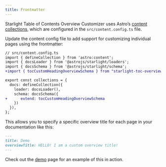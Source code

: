 ```yaml
---
title: Frontmatter
---
```


Starlight Table of Contents Overview Customizer uses Astro’s [content collections](https://docs.astro.build/en/guides/content-collections/), which are configured in the `src/content.config.ts` file.

Update the content config file to add support for customizing individual pages using the frontmatter:

```diff lang="ts"
// src/content.config.ts
import { defineCollection } from 'astro:content';
import { docsLoader } from '@astrojs/starlight/loaders';
import { docsSchema } from '@astrojs/starlight/schema';
+import { tocCustomHeadingOverviewSchema } from "starlight-toc-overview-customizer/schema";

export const collections = {
  docs: defineCollection({
    loader: docsLoader(),
    schema: docsSchema({
+      extend: tocCustomHeadingOverviewSchema
    })
  }),
};
```

This allows you to specify a specific overview title for each page in your documentation like this:

```md
---
title: Demo
overviewTitle: HELLO! I am a custom overview title!
---
```

Check out the [demo](/demo/) page for an example of this in action.
